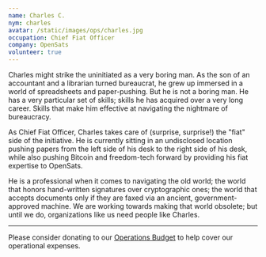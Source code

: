 ```yaml
---
name: Charles C.
nym: charles
avatar: /static/images/ops/charles.jpg
occupation: Chief Fiat Officer
company: OpenSats
volunteer: true
---
```


Charles might strike the uninitiated as a very boring man. As the son of an
accountant and a librarian turned bureaucrat, he grew up immersed in a world of
spreadsheets and paper-pushing. But he is not a boring man. He has a very
particular set of skills; skills he has acquired over a very long career. Skills
that make him effective at navigating the nightmare of bureaucracy.

As Chief Fiat Officer, Charles takes care of (surprise, surprise!) the "fiat" side
of the initiative. He is currently sitting in an undisclosed location pushing
papers from the left side of his desk to the right side of his desk, while also
pushing Bitcoin and freedom-tech forward by providing his fiat expertise to
OpenSats.

He is a professional when it comes to navigating the old world; the world that
honors hand-written signatures over cryptographic ones; the world that accepts
documents only if they are faxed via an ancient, government-approved machine. We
are working towards making that world obsolete; but until we do, organizations
like us need people like Charles.

---

Please consider donating to our [Operations
Budget](/projects/opensats_operations_budget) to help cover our operational
expenses.

<center>
  <DonateToOperationsButton />
</center>
